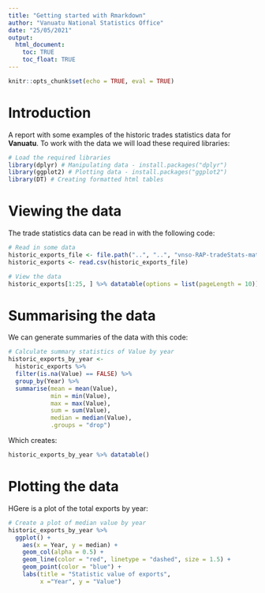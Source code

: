 ---
title: "Getting started with Rmarkdown"
author: "Vanuatu National Statistics Office"
date: "25/05/2021"
output: 
  html_document:
    toc: TRUE
    toc_float: TRUE
---

```{r setup, include=FALSE}
knitr::opts_chunk$set(echo = TRUE, eval = TRUE)
```

# Introduction

A report with some examples of the historic trades statistics data for **Vanuatu**. To work with the data we will load these required libraries:

```{r preparation, message = FALSE}
# Load the required libraries
library(dplyr) # Manipulating data - install.packages("dplyr")
library(ggplot2) # Plotting data - install.packages("ggplot2")
library(DT) # Creating formatted html tables
```

# Viewing the data

The trade statistics data can be read in with the following code:

```{r load data}
# Read in some data
historic_exports_file <- file.path("..", "..", "vnso-RAP-tradeStats-materials", "data", "secure", "historical_export_99_19.csv")
historic_exports <- read.csv(historic_exports_file)

# View the data
historic_exports[1:25, ] %>% datatable(options = list(pageLength = 10))
```

# Summarising the data

We can generate summaries of the data with this code:

```{r generate summary statistics}
# Calculate summary statistics of Value by year
historic_exports_by_year <-
  historic_exports %>%
  filter(is.na(Value) == FALSE) %>%
  group_by(Year) %>%
  summarise(mean = mean(Value),
            min = min(Value),
            max = max(Value),
            sum = sum(Value),
            median = median(Value), 
            .groups = "drop")
```

Which creates:

```{r view summary statistics}
historic_exports_by_year %>% datatable()
```

# Plotting the data
HGere is a plot of the total exports by year:

```{r plot exports by year}
# Create a plot of median value by year
historic_exports_by_year %>%
  ggplot() +
    aes(x = Year, y = median) +
    geom_col(alpha = 0.5) +
    geom_line(color = "red", linetype = "dashed", size = 1.5) +
    geom_point(color = "blue") +
    labs(title = "Statistic value of exports",
         x ="Year", y = "Value")
```

